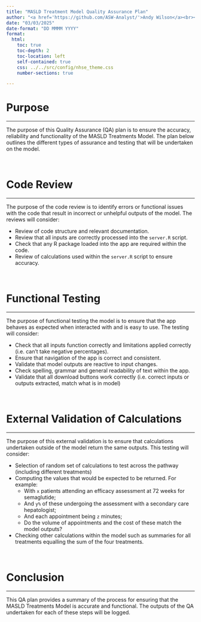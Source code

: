 ```yaml
---
title: "MASLD Treatment Model Quality Assurance Plan"
author: "<a href='https://github.com/ASW-Analyst/'>Andy Wilson</a><br><a href='https://transformationunit.nhs.uk/'>NHS Transformation Unit</a>"
date: "03/03/2025"
date-format: "DD MMMM YYYY"
format:
  html:
    toc: true
    toc-depth: 2
    toc-location: left
    self-contained: true
    css: ../../src/config/nhse_theme.css
    number-sections: true

---
```


# Purpose
***
The purpose of this Quality Assurance (QA) plan is to ensure the accuracy, reliability and functionality of the MASLD Treatments Model. The plan below outlines the different types of assurance and testing that will be undertaken on the model.

<br/>

# Code Review
***
The purpose of the code review is to identify errors or functional issues with the code that result in incorrect or unhelpful outputs of the model. The reviews will consider:

* Review of code structure and relevant documentation.
* Review that all inputs are correctly processed into the `server.R` script.
* Check that any R package loaded into the app are required within the code.
* Review of calculations used within the `server.R` script to ensure accuracy.

<br/>

# Functional Testing
***
The purpose of functional testing the model is to ensure that the app behaves as expected when interacted with and is easy to use. The testing will consider:

* Check that all inputs function correctly and limitations applied correctly (i.e. can't take negative percentages).
* Ensure that navigation of the app is correct and consistent.
* Validate that model outputs are reactive to input changes.
* Check spelling, grammar and general readability of text within the app.
* Validate that all download buttons work correctly (i.e. correct inputs or outputs extracted, match what is in model)

<br/>

# External Validation of Calculations
***
The purpose of this external validation is to ensure that calculations undertaken outside of the model return the same outputs. This testing will consider:

* Selection of random set of calculations to test across the pathway (including different treatments)
* Computing the values that would be expected to be returned. For example:
  * With `x` patients attending an efficacy assessment at 72 weeks for semaglutide;
  * And `y%` of these undergoing the assessment with a secondary care hepatologist;
  * And each appointment being `z` minutes;
  * Do the volume of appointments and the cost of these match the model outputs?
* Checking other calculations within the model such as summaries for all treatments equalling the sum of the four treatments.

<br/>

# Conclusion
***
This QA plan provides a summary of the process for ensuring that the MASLD Treatments Model is accurate and functional. The outputs of the QA undertaken for each of these steps will be logged.